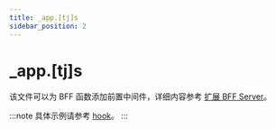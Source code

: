 ```yaml
---
title: _app.[tj]s
sidebar_position: 2
---
```

# _app.[tj]s

该文件可以为 BFF 函数添加前置中间件，详细内容参考 [扩展 BFF Server](/guides/advanced-features/bff/extend-server)。

:::note
具体示例请参考 [hook](/apis/app/runtime/bff/hook)。
:::
